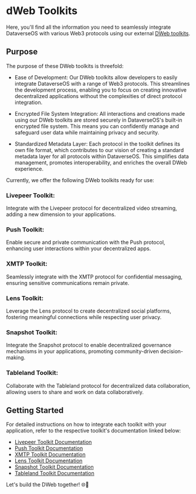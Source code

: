 # dWeb Toolkits

Here, you'll find all the information you need to seamlessly integrate DataverseOS with various Web3 protocols using our external [DWeb toolkits](https://github.com/dataverse-os/dweb-toolkits).

## Purpose

The purpose of these DWeb toolkits is threefold:

- Ease of Development: Our DWeb toolkits allow developers to easily integrate DataverseOS with a range of Web3 protocols. This streamlines the development process, enabling you to focus on creating innovative decentralized applications without the complexities of direct protocol integration.

- Encrypted File System Integration: All interactions and creations made using our DWeb toolkits are stored securely in DataverseOS's built-in encrypted file system. This means you can confidently manage and safeguard user data while maintaining privacy and security.

- Standardized Metadata Layer: Each protocol in the toolkit defines its own file format, which contributes to our vision of creating a standard metadata layer for all protocols within DataverseOS. This simplifies data management, promotes interoperability, and enriches the overall DWeb experience.

Currently, we offer the following DWeb toolkits ready for use:

### Livepeer Toolkit:

Integrate with the Livepeer protocol for decentralized video streaming, adding a new dimension to your applications.

### Push Toolkit:

Enable secure and private communication with the Push protocol, enhancing user interactions within your decentralized apps.

### XMTP Toolkit:

Seamlessly integrate with the XMTP protocol for confidential messaging, ensuring sensitive communications remain private.

### Lens Toolkit:

Leverage the Lens protocol to create decentralized social platforms, fostering meaningful connections while respecting user privacy.

### Snapshot Toolkit:

Integrate the Snapshot protocol to enable decentralized governance mechanisms in your applications, promoting community-driven decision-making.

### Tableland Toolkit:

Collaborate with the Tableland protocol for decentralized data collaboration, allowing users to share and work on data collaboratively.

## Getting Started

For detailed instructions on how to integrate each toolkit with your application, refer to the respective toolkit's documentation linked below:

- [Livepeer Toolkit Documentation](https://github.com/dataverse-os/dweb-toolkits/tree/main/packages/livepeer-client)
- [Push Toolkit Documentation](https://github.com/dataverse-os/dweb-toolkits/tree/main/packages/push-client)
- [XMTP Toolkit Documentation](https://github.com/dataverse-os/dweb-toolkits/tree/main/packages/xmtp-client)
- [Lens Toolkit Documentation](https://github.com/dataverse-os/dweb-toolkits/tree/main/packages/lens-client)
- [Snapshot Toolkit Documentation](https://github.com/dataverse-os/dweb-toolkits/tree/main/packages/snapshot-client)
- [Tableland Toolkit Documentation](https://github.com/dataverse-os/dweb-toolkits/tree/main/packages/tableland-client)

Let's build the DWeb together! 🌐🚀
